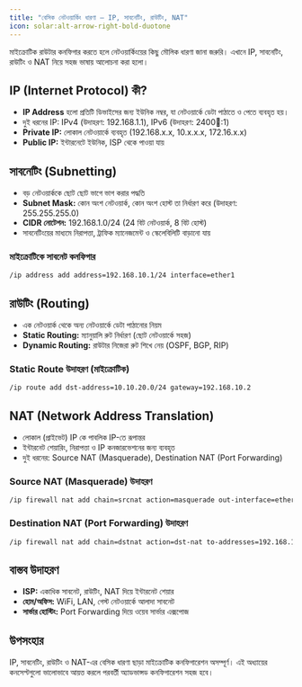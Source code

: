 ```yaml
---
title: "বেসিক নেটওয়ার্কিং ধারণা – IP, সাবনেটিং, রাউটিং, NAT"
icon: solar:alt-arrow-right-bold-duotone
---
```


মাইক্রোটিক রাউটার কনফিগার করতে হলে নেটওয়ার্কিংয়ের কিছু মৌলিক ধারণা জানা জরুরি। এখানে IP, সাবনেটিং, রাউটিং ও NAT নিয়ে সহজ ভাষায় আলোচনা করা হলো।

## IP (Internet Protocol) কী?
- **IP Address** হলো প্রতিটি ডিভাইসের জন্য ইউনিক নম্বর, যা নেটওয়ার্কে ডেটা পাঠাতে ও পেতে ব্যবহৃত হয়।
- দুই ধরনের IP: IPv4 (উদাহরণ: 192.168.1.1), IPv6 (উদাহরণ: 2400:abcd::1)
- **Private IP:** লোকাল নেটওয়ার্কে ব্যবহৃত (192.168.x.x, 10.x.x.x, 172.16.x.x)
- **Public IP:** ইন্টারনেটে ইউনিক, ISP থেকে পাওয়া যায়

## সাবনেটিং (Subnetting)
- বড় নেটওয়ার্ককে ছোট ছোট ভাগে ভাগ করার পদ্ধতি
- **Subnet Mask:** কোন অংশ নেটওয়ার্ক, কোন অংশ হোস্ট তা নির্ধারণ করে (উদাহরণ: 255.255.255.0)
- **CIDR নোটেশন:** 192.168.1.0/24 (24 বিট নেটওয়ার্ক, 8 বিট হোস্ট)
- সাবনেটিংয়ের মাধ্যমে নিরাপত্তা, ট্রাফিক ম্যানেজমেন্ট ও স্কেলেবিলিটি বাড়ানো যায়

### মাইক্রোটিকে সাবনেট কনফিগার
```bash
/ip address add address=192.168.10.1/24 interface=ether1
```

## রাউটিং (Routing)
- এক নেটওয়ার্ক থেকে অন্য নেটওয়ার্কে ডেটা পাঠানোর নিয়ম
- **Static Routing:** ম্যানুয়ালি রুট নির্ধারণ (ছোট নেটওয়ার্কে সহজ)
- **Dynamic Routing:** রাউটার নিজেরা রুট শিখে নেয় (OSPF, BGP, RIP)

### Static Route উদাহরণ (মাইক্রোটিক)
```bash
/ip route add dst-address=10.10.20.0/24 gateway=192.168.10.2
```

## NAT (Network Address Translation)
- লোকাল (প্রাইভেট) IP কে পাবলিক IP-তে রূপান্তর
- ইন্টারনেট শেয়ারিং, নিরাপত্তা ও IP কনজারভেশনের জন্য ব্যবহৃত
- দুই ধরনের: Source NAT (Masquerade), Destination NAT (Port Forwarding)

### Source NAT (Masquerade) উদাহরণ
```bash
/ip firewall nat add chain=srcnat action=masquerade out-interface=ether1
```

### Destination NAT (Port Forwarding) উদাহরণ
```bash
/ip firewall nat add chain=dstnat action=dst-nat to-addresses=192.168.10.10 to-ports=80 protocol=tcp dst-port=8080
```

## বাস্তব উদাহরণ
- **ISP:** একাধিক সাবনেট, রাউটিং, NAT দিয়ে ইন্টারনেট শেয়ার
- **হোম/অফিস:** WiFi, LAN, গেস্ট নেটওয়ার্কে আলাদা সাবনেট
- **সার্ভার হোস্টিং:** Port Forwarding দিয়ে ওয়েব সার্ভার এক্সপোজ

## উপসংহার
IP, সাবনেটিং, রাউটিং ও NAT-এর বেসিক ধারণা ছাড়া মাইক্রোটিক কনফিগারেশন অসম্পূর্ণ। এই অধ্যায়ের কনসেপ্টগুলো ভালোভাবে আয়ত্ত করলে পরবর্তী অ্যাডভান্সড কনফিগারেশন সহজ হবে।
